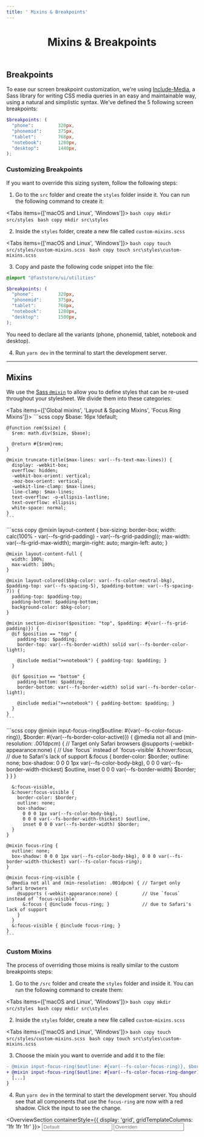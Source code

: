 ```yaml
---
title: ' Mixins & Breakpoints'
---
```



<header>

# Mixins & Breakpoints

</header>


## Breakpoints

To ease our screen breakpoint customization, we're using [Include-Media](https://eduardoboucas.github.io/include-media/#features), a Sass library for writing CSS media queries in an easy and maintainable way, using a natural and simplistic syntax. We've defined the 5 following screen breakpoints:

```scss
$breakpoints: (
  "phone":         320px,
  "phonemid":      375px,
  "tablet":        768px,
  "notebook":      1280px,
  "desktop":       1440px,
);
```

### Customizing Breakpoints

If you want to override this sizing system, follow the following steps:

1. Go to the `src` folder and create the `styles` folder inside it. You can run the following command to create it:

<Tabs items={['macOS and Linux', 'Windows']}>
  <Tab>
    ```bash copy
    mkdir src/styles
    ```
  </Tab>
  <Tab>
    ```bash copy
    mkdir src\styles
    ```
  </Tab>
</Tabs>

2. Inside the `styles` folder, create a new file called `custom-mixins.scss`

<Tabs items={['macOS and Linux', 'Windows']}>
  <Tab>
    ```bash copy
    touch src/styles/custom-mixins.scss
    ```
  </Tab>
  <Tab>
    ```bash copy
    touch src\styles\custom-mixins.scss
    ```
  </Tab>
</Tabs>

3. Copy and paste the following code snippet into the file:

```scss {8} filename="src/styles/custom-mixins.scss" copy
@import "@faststore/ui/utilities"

$breakpoints: (
  "phone":         320px,
  "phonemid":      375px,
  "tablet":        768px,
  "notebook":      1280px,
  "desktop":       1500px,
);
```

<Callout type="warning" emoji="⚠️">
  You need to declare all the variants (phone, phonemid, tablet, notebook and desktop).
</Callout>

4. Run `yarn dev` in the terminal to start the development server.

---

## Mixins

We use the [Sass `@mixin`](https://sass-lang.com/documentation/at-rules/mixin/) to allow you to define styles that can be re-used throughout your stylesheet. We divide them into these categories:


<Tabs items={['Global mixins', 'Layout & Spacing Mixins', 'Focus Ring Mixins']}>
  <Tab>
    ```scss copy
    $base: 16px !default;

    @function rem($size) {
      $rem: math.div($size, $base);

      @return #{$rem}rem;
    }

    @mixin truncate-title($max-lines: var(--fs-text-max-lines)) {
      display: -webkit-box;
      overflow: hidden;
      -webkit-box-orient: vertical;
      -moz-box-orient: vertical;
      -webkit-line-clamp: $max-lines;
      line-clamp: $max-lines;
      text-overflow: -o-ellipsis-lastline;
      text-overflow: ellipsis;
      white-space: normal;
    }
    ```
  </Tab>
  <Tab>
    ```scss copy
    @mixin layout-content {
      box-sizing: border-box;
      width: calc(100% - var(--fs-grid-padding) - var(--fs-grid-padding));
      max-width: var(--fs-grid-max-width);
      margin-right: auto;
      margin-left: auto;
    }

    @mixin layout-content-full {
      width: 100%;
      max-width: 100%;
    }

    @mixin layout-colored($bkg-color: var(--fs-color-neutral-bkg), $padding-top: var(--fs-spacing-5), $padding-bottom: var(--fs-spacing-7)) {
      padding-top: $padding-top;
      padding-bottom: $padding-bottom;
      background-color: $bkg-color;
    }

    @mixin section-divisor($position: "top", $padding: #{var(--fs-grid-padding)}) {
      @if $position == "top" {
        padding-top: $padding;
        border-top: var(--fs-border-width) solid var(--fs-border-color-light);

        @include media(">=notebook") { padding-top: $padding; }
      }

      @if $position == "bottom" {
        padding-bottom: $padding;
        border-bottom: var(--fs-border-width) solid var(--fs-border-color-light);

        @include media(">=notebook") { padding-bottom: $padding; }
      }
    }
    ```
  </Tab>
  <Tab>
    ```scss copy
    @mixin input-focus-ring($outline: #{var(--fs-color-focus-ring)}, $border: #{var(--fs-border-color-active)}) {
      @media not all and (min-resolution: .001dpcm) { // Target only Safari browsers
        @supports (-webkit-appearance:none) {         // Use `focus` instead of `focus-visible`
          &:hover:focus,                              // due to Safari's lack of support
          &:focus {
            border-color: $border;
            outline: none;
            box-shadow:
              0 0 0 1px var(--fs-color-body-bkg),
              0 0 0 var(--fs-border-width-thickest) $outline,
              inset 0 0 0 var(--fs-border-width) $border;
          }
        }
      }

      &:focus-visible,
      &:hover:focus-visible {
        border-color: $border;
        outline: none;
        box-shadow:
          0 0 0 1px var(--fs-color-body-bkg),
          0 0 0 var(--fs-border-width-thickest) $outline,
          inset 0 0 0 var(--fs-border-width) $border;
      }
    }

    @mixin focus-ring {
      outline: none;
      box-shadow: 0 0 0 1px var(--fs-color-body-bkg), 0 0 0 var(--fs-border-width-thickest) var(--fs-color-focus-ring);
    }

    @mixin focus-ring-visible {
      @media not all and (min-resolution: .001dpcm) { // Target only Safari browsers
        @supports (-webkit-appearance:none) {         // Use `focus` instead of `focus-visible`
          &:focus { @include focus-ring; }            // due to Safari's lack of support
        }
      }
      &:focus-visible { @include focus-ring; }
    }
    ```
  </Tab>
</Tabs>

### Custom Mixins

The process of overriding those mixins is really similar to the custom breakpoints steps:

1. Go to the `/src` folder and create the `styles` folder and inside it. You can run the following command to create them:

<Tabs items={['macOS and Linux', 'Windows']}>
  <Tab>
    ```bash copy
    mkdir src/styles
    ```
  </Tab>
  <Tab>
    ```bash copy
    mkdir src\styles
    ```
  </Tab>
</Tabs>

2. Inside the `styles` folder, create a new file called `custom-mixins.scss`

<Tabs items={['macOS and Linux', 'Windows']}>
  <Tab>
    ```bash copy
    touch src/styles/custom-mixins.scss
    ```
  </Tab>
  <Tab>
    ```bash copy
    touch src\styles\custom-mixins.scss
    ```
  </Tab>
</Tabs>

3. Choose the mixin you want to override and add it to the file:

```diff copy
- @mixin input-focus-ring($outline: #{var(--fs-color-focus-ring)}, $border: #{var(--fs-border-color-active)}) {
+ @mixin input-focus-ring($outline: #{var(--fs-color-focus-ring-danger)}, $border: #{--fs-color-danger-border}) {
  [...]
}
```

4. Run `yarn dev` in the terminal to start the development server. You should see that all components that use the `focus-ring` are now with a red shadow. Click the input to see the change.

<OverviewSection containerStyle={{ display: 'grid', gridTemplateColumns: '1fr 1fr 1fr' }}>
  <Input placeholder="Default" id="inputfield-default" />
  <Input placeholder="Overriden" id="inputfield-default" data-doc-input-mixin />
</OverviewSection>
